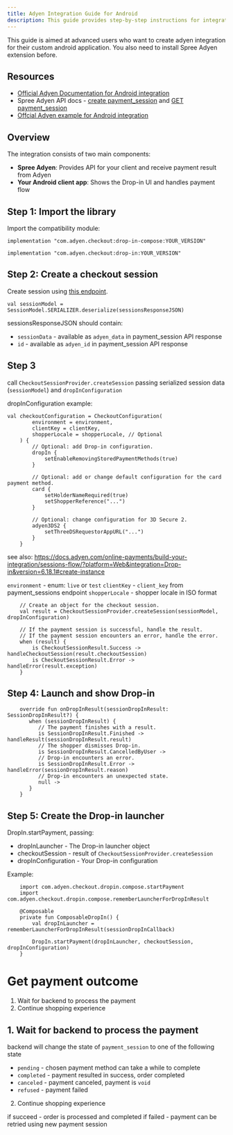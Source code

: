 ```yaml
---
title: Adyen Integration Guide for Android
description: This guide provides step-by-step instructions for integrating Adyen Android Drop-in with spree_adyen using session flow and Drop-In component.
---
```


<Warning>
This guide is aimed at advanced users who want to create adyen integration for their custom android application.
You also need to install Spree Adyen extension before.
</Warning>


## Resources

- [Official Adyen Documentation for Android integration](https://docs.adyen.com/online-payments/build-your-integration/sessions-flow/?platform=Android&integration=Drop-in&version=5.13.1)
- Spree Adyen API docs - [create payment_session](https://spreecommerce.org/docs/api-reference/storefront/adyen/create-an-adyen-payment-session) and [GET payment_session](https://spreecommerce.org/docs/api-reference/storefront/adyen/get-an-adyen-payment-session)
- [Offcial Adyen example for Android integration](https://github.com/adyen-examples/adyen-android-online-payments)

## Overview

The integration consists of two main components:
- **Spree Adyen**: Provides API for your client and receive payment result from Adyen
- **Your Android client app**: Shows the Drop-in UI and handles payment flow

## Step 1: Import the library

Import the compatibility module:

```
implementation "com.adyen.checkout:drop-in-compose:YOUR_VERSION"
```

```
implementation "com.adyen.checkout:drop-in:YOUR_VERSION"
```

## Step 2: Create a checkout session

Create session using [this endpoint](https://spreecommerce.org/docs/api-reference/storefront/adyen/create-an-adyen-payment-session).

```
val sessionModel = SessionModel.SERIALIZER.deserialize(sessionsResponseJSON)
```

sessionsResponseJSON should contain:
- `sessionData` - available as `adyen_data` in payment_session API response
- `id` - available as `adyen_id` in payment_session API response


## Step 3

call `CheckoutSessionProvider.createSession` passing serialized session data (`sessionModel`) and `dropInConfiguration`

dropInConfiguration example:

```
val checkoutConfiguration = CheckoutConfiguration(
	    environment = environment,
	    clientKey = clientKey,
	    shopperLocale = shopperLocale, // Optional
	) {
	    // Optional: add Drop-in configuration.
	    dropIn {
	        setEnableRemovingStoredPaymentMethods(true)
	    }
	 
	    // Optional: add or change default configuration for the card payment method.
	    card {
	        setHolderNameRequired(true)
	        setShopperReference("...")
	    }
	 
	    // Optional: change configuration for 3D Secure 2.
	    adyen3DS2 {
	        setThreeDSRequestorAppURL("...")
	    }
	}
```
see also: https://docs.adyen.com/online-payments/build-your-integration/sessions-flow/?platform=Web&integration=Drop-in&version=6.18.1#create-instance


`environment` - enum: `live` or `test`
`clientKey` - `client_key` from payment_sessions endpoint
`shopperLocale` - shopper locale in ISO format


```
	// Create an object for the checkout session.
	val result = CheckoutSessionProvider.createSession(sessionModel, dropInConfiguration)
	 
	// If the payment session is successful, handle the result.
	// If the payment session encounters an error, handle the error.
	when (result) {
	    is CheckoutSessionResult.Success -> handleCheckoutSession(result.checkoutSession)
	    is CheckoutSessionResult.Error -> handleError(result.exception)
	}
```

## Step 4: Launch and show Drop-in

```
	override fun onDropInResult(sessionDropInResult: SessionDropInResult?) {
	   when (sessionDropInResult) {
	      // The payment finishes with a result.
	      is SessionDropInResult.Finished -> handleResult(sessionDropInResult.result)
	      // The shopper dismisses Drop-in.
	      is SessionDropInResult.CancelledByUser ->
	      // Drop-in encounters an error.
	      is SessionDropInResult.Error -> handleError(sessionDropInResult.reason)
	      // Drop-in encounters an unexpected state.
	      null ->
	   }
	}
```

## Step 5: Create the Drop-in launcher

DropIn.startPayment, passing:
- dropInLauncher - The Drop-in launcher object
- checkoutSession - result of `CheckoutSessionProvider.createSession`
- dropInConfiguration - Your Drop-in configuration

Example:
```
	import com.adyen.checkout.dropin.compose.startPayment
	import com.adyen.checkout.dropin.compose.rememberLauncherForDropInResult
	 
	@Composable
	private fun ComposableDropIn() {
	    val dropInLauncher = rememberLauncherForDropInResult(sessionDropInCallback)
	 
	    DropIn.startPayment(dropInLauncher, checkoutSession, dropInConfiguration)
	}
```

# Get payment outcome

1. Wait for backend to process the payment
2. Continue shopping experience

## 1. Wait for backend to process the payment

backend will change the state of `payment_session` to one of the following state

- `pending` - chosen payment method can take a while to complete 
- `completed` - payment resulted in success, order completed
- `canceled` - payment canceled, payment is `void`
- `refused` - payment failed

2. Continue shopping experience

if succeed - order is processed and completed
if failed - payment can be retried using new payment session